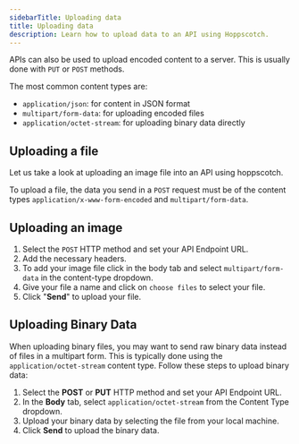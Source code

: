 ```yaml
---
sidebarTitle: Uploading data
title: Uploading data
description: Learn how to upload data to an API using Hoppscotch.
---
```


APIs can also be used to upload encoded content to a server. This is usually done with `PUT` or `POST` methods.

The most common content types are:

- `application/json`: for content in JSON format
- `multipart/form-data`: for uploading encoded files
- `application/octet-stream`: for uploading binary data directly

## Uploading a file

Let us take a look at uploading an image file into an API using hoppscotch.

To upload a file, the data you send in a `POST` request must be of the content types `application/x-www-form-encoded` and `multipart/form-data`.

## Uploading an image

1. Select the `POST` HTTP method and set your API Endpoint URL.
2. Add the necessary headers.
3. To add your image file click in the body tab and select `multipart/form-data` in the content-type dropdown.
4. Give your file a name and click on `choose files` to select your file.
5. Click "**Send**" to upload your file.

## Uploading Binary Data

When uploading binary files, you may want to send raw binary data instead of files in a multipart form. This is typically done using the `application/octet-stream` content type. Follow these steps to upload binary data:

1. Select the **POST** or **PUT** HTTP method and set your API Endpoint URL.
2. In the **Body** tab, select `application/octet-stream` from the Content Type dropdown.
3. Upload your binary data by selecting the file from your local machine.
4. Click **Send** to upload the binary data.
